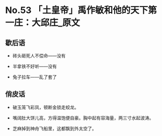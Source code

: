 # No.53 「土皇帝」禹作敏和他的天下第一庄：大邱庄_原文

## 歇后语

- 砖头砸死人不偿命——没有

- 半拿铁不好听——没有

- 兔子拉车——乱了套了

## 俏皮话

- 破玉笼飞彩凤，顿断金锁走蛟龙。

- 嘴阔肚大饼儿高，方得温饱便自豪。胸中起有容海量，两三寸水起波涛。

- 芝麻掉到神舟飞船里，这都飘到外太空了。
